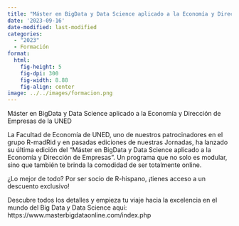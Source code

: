 ```yaml
---
title: "Máster en BigData y Data Science aplicado a la Economía y Dirección de Empresas de la UNED"
date: '2023-09-16'
date-modified: last-modified
categories:
  - "2023"
  - Formación
format: 
  html: 
    fig-height: 5
    fig-dpi: 300
    fig-width: 8.88
    fig-align: center
image: ../../images/formacion.png
---
```


Máster en BigData y Data Science aplicado a la Economía y Dirección de Empresas de la UNED

La Facultad de Economía de UNED, uno de nuestros patrocinadores en el grupo R-madRid y en pasadas ediciones de nuestras Jornadas, ha lanzado su última edición del "Máster en BigData y Data Science aplicado a la Economía y Dirección de Empresas". Un programa que no solo es modular, sino que también te brinda la comodidad de ser totalmente online.

¿Lo mejor de todo? Por ser socio de R-hispano, ¡tienes acceso a un descuento exclusivo!

Descubre todos los detalles y empieza tu viaje hacia la excelencia en el mundo del Big Data y Data Science aquí: https://www.masterbigdataonline.com/index.php

